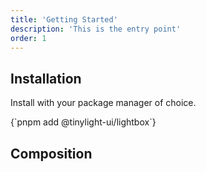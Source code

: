 ```yaml
---
title: 'Getting Started'
description: 'This is the entry point'
order: 1
---
```


## Installation

Install with your package manager of choice.

<CodeRenderer title="Terminal" lang="bash">
  {`pnpm add @tinylight-ui/lightbox`}
</CodeRenderer>

## Composition

<CodeRenderer
  title="LightboxComponent.tsx"
  lang="typescript"
  filepath="src/components/example.tsx"
/>
